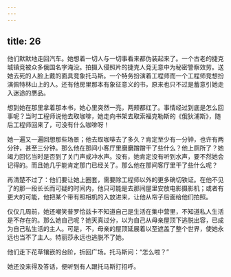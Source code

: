 ```yaml
---
---
---
```

title: 26
---



他们默默地走回汽车。她想着一切人与一切事看来都伪装起来了。一个古老的捷克城镇竞被众多俄国名字淹没。拍摄入侵照片的捷克人竞无意中为秘密警察效劳。送她去死的人脸上戴的面具竞象托马斯。一个特务扮演着工程师而一个工程师竞想扮演佩特林山上的人。还有他房里那本有象征意义的书，原来也只不过是蓄意引她走入迷途的赝品。

想到她在那里拿着那本书，她心里突然一亮，两颊都红了。事情经过到底是怎么回事呢？当时工程师说他去取咖啡，她走向书架去取索福克勒斯的《俄狄浦斯》，随后工程师回来了，可没有什么咖啡呀！

她一遍又一遍回想那些场景；他去取咖啡去了多久？肯定至少有一分钟，也许有两分钟，甚至三分钟。那么他在那间小客厅里磨磨蹭蹭干了些什么？他上厕所了？她竭力回忆当时是否到了关门声或冲水声。没有，她肯定没有听到水声，要不然她会记得的。而且她几乎能肯定那门已经关了。那么他在那间客厅里干了些什么呢？

再清楚不过了：他们要让她上圈套，需要除工程师以外的更多确切铁证。在他不见了的那一段长长而可疑的时间内，他只可能是去那间屋里安放电影摄影机；或者有更大的可能，他把某个带有照相机的入放进来，让他从帘子后面给他们拍照。

仅仅几周前，她还嘲笑普罗恰兹卡不知道自己是生活在集中营里，不知道私人生活是不存在的。那么她自己呢？她天真过分，以为自己从母亲屋顶下逃脱出容，已成为自己私生活的主人。可是，不，母亲的屋顶延展着以至遮盖了整个世界，使她永远也当不了主人。特丽莎永远也逃脱不了她。

他们走下花草镶嵌的台阶，折回广场。托马斯问：“怎么啦？”

她还没来得及答话，便听到有人跟托马斯打招呼。